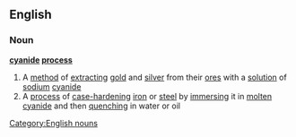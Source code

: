 ==English==
===Noun===
{{wikipedia}}
'''[[cyanide]] [[process]]'''
#A [[method]] of [[extracting]] [[gold]] and [[silver]] from their [[ore]]s with a [[solution]] of [[sodium]] [[cyanide]]
#A [[process]] of [[case-hardening]] [[iron]] or [[steel]] by [[immersing]] it in [[molten]] [[cyanide]] and then [[quenching]] in water or oil
[[Category:English nouns]]
